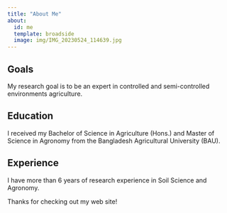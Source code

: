 ```yaml
---
title: "About Me"
about:
  id: me
  template: broadside
  image: img/IMG_20230524_114639.jpg
---
```


:::{#me}

## Goals
 My research goal is to be an expert in controlled and semi-controlled environments agriculture.
 
 
## Education
I received my Bachelor of Science in Agriculture (Hons.) and Master of Science in Agronomy from the Bangladesh Agricultural University (BAU).


## Experience

I have more than 6 years of research experience in Soil Science and Agronomy. 

:::

Thanks for checking out my web site!

